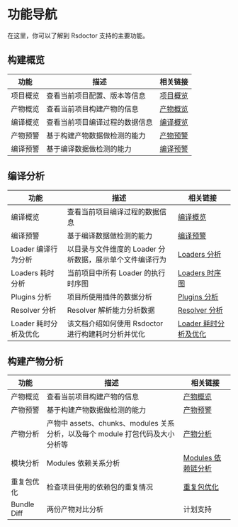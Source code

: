 # 功能导航

在这里，你可以了解到 Rsdoctor 支持的主要功能。

## 构建概览

| 功能     | 描述                           | 相关链接                             |
| -------- | ------------------------------ | ------------------------------------ |
| 项目概览 | 查看当前项目配置、版本等信息   | [项目概览](../usage/project-overall) |
| 产物概览 | 查看当前项目构建产物的信息     | [产物概览](../usage/bundle-overall)  |
| 编译概览 | 查看当前项目编译过程的数据信息 | [编译概览](../usage/compile-overall) |
| 产物预警 | 基于构建产物数据做检测的能力   | [产物预警](../usage/bundle-alerts)   |
| 编译预警 | 基于编译数据做检测的能力       | [编译预警](../usage/compile-overall) |

## 编译分析

| 功能                  | 描述                                                     | 相关链接                                                        |
| --------------------- | -------------------------------------------------------- | --------------------------------------------------------------- |
| 编译概览              | 查看当前项目编译过程的数据信息                           | [编译概览](../usage/compile-overall)                            |
| 编译预警              | 基于编译数据做检测的能力                                 | [编译预警](../usage/compile-alerts)                             |
| Loader 编译行为分析   | 以目录与文件维度的 Loader 分析数据，展示单个文件编译行为 | [Loaders 分析](../usage/loaders-analysis)                       |
| Loaders 耗时分析      | 当前项目中所有 Loader 的执行时序图                       | [Loaders 时序图](../usage/loaders-timeline)                     |
| Plugins 分析          | 项目所使用插件的数据分析                                 | [Plugins 分析](../usage/plugins-analysis)                       |
| Resolver 分析         | Resolver 解析能力分析数据                                | [Resolver 分析](../usage/resolver)                              |
| Loader 耗时分析及优化 | 该文档介绍如何使用 Rsdoctor 进行构建耗时分析并优化       | [ Loader 耗时分析及优化 ](../../blog/topic/loader-optimization) |

## 构建产物分析

| 功能        | 描述                                                                          | 相关链接                                             |
| ----------- | ----------------------------------------------------------------------------- | ---------------------------------------------------- |
| 产物概览    | 查看当前项目构建产物的信息                                                    | [产物概览](../usage/bundle-overall)                  |
| 产物预警    | 基于构建产物数据做检测的能力                                                  | [产物预警](../usage/bundle-alerts)                   |
| 产物分析    | 产物中 assets、chunks、modules 关系分析，以及每个 module 打包代码及大小分析等 | [产物分析](../usage/bundle-size)                     |
| 模块分析    | Modules 依赖关系分析                                                          | [Modules 依赖链分析](../usage/module-analysis)       |
| 重复包优化  | 检查项目使用的依赖包的重复情况                                                | [重复包优化](../../blog/topic/duplicate-pkg-problem) |
| Bundle Diff | 两份产物对比分析                                                              | 计划支持                                             |
